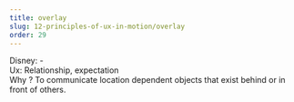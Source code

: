 ```yaml
---
title: overlay
slug: 12-principles-of-ux-in-motion/overlay
order: 29
---
```


<SlideTemplate title="Principle 7: Overlay">

Disney: -  
Ux: Relationship, expectation  
Why ? To communicate location dependent objects that exist behind or in front of others.  

</SlideTemplate>